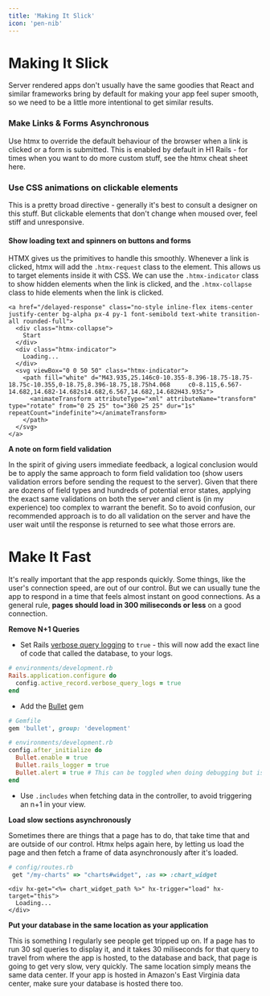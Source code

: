 ```yaml
---
title: 'Making It Slick'
icon: 'pen-nib'
---
```


# Making It Slick

Server rendered apps don't usually have the same goodies that React and similar frameworks bring by default for making your app feel super smooth, so we need to be a little more intentional to get similar results.

### Make Links & Forms Asynchronous

Use htmx to override the default behaviour of the browser when a link is clicked or a form is submitted. This is enabled by default in H1 Rails - for times when you want to do more custom stuff, see the htmx cheat sheet here.

### Use CSS animations on clickable elements

This is a pretty broad directive - generally it's best to consult a designer on this stuff. But clickable elements that don't change when moused over, feel stiff and unresponsive.

#### Show loading text and spinners on buttons and forms

HTMX gives us the primitives to handle this smoothly. Whenever a link is clicked, htmx will add the `.htmx-request` class to the element. This allows us to target elements inside it with CSS. We can use the `.htmx-indicator` class to show hidden elements when the link is clicked, and the `.htmx-collapse` class to hide elements when the link is clicked.

```erb
<a href="/delayed-response" class="no-style inline-flex items-center justify-center bg-alpha px-4 py-1 font-semibold text-white transition-all rounded-full">
  <div class="htmx-collapse">
    Start
  </div>
  <div class="htmx-indicator">
    Loading...
  </div>
  <svg viewBox="0 0 50 50" class="htmx-indicator">
    <path fill="white" d="M43.935,25.146c0-10.355-8.396-18.75-18.75-18.75c-10.355,0-18.75,8.396-18.75,18.75h4.068     c0-8.115,6.567-14.682,14.682-14.682s14.682,6.567,14.682,14.682H43.935z">
      <animateTransform attributeType="xml" attributeName="transform" type="rotate" from="0 25 25" to="360 25 25" dur="1s" repeatCount="indefinite"></animateTransform>
    </path>
  </svg>
</a>
```

**A note on form field validation**

In the spirit of giving users immediate feedback, a logical conclusion would be to apply the same approach to form field validation too (show users validation errors before sending the request to the server). Given that there are dozens of field types and hundreds of potential error states, applying the exact same validations on both the server and client is (in my experience) too complex to warrant the benefit. So to avoid confusion, our recommended approach is to do all validation on the server and have the user wait until the response is returned to see what those errors are.

# Make It Fast

It's really important that the app responds quickly. Some things, like the user's connection speed, are out of our control. But we can usually tune the app to respond in a time that feels almost instant on good connections. As a general rule, **pages should load in 300 miliseconds or less** on a good connection.

**Remove N+1 Queries**

* Set Rails [verbose query logging](https://guides.rubyonrails.org/debugging_rails_applications.html#verbose-query-logs) to `true` - this will now add the exact line of code that called the database, to your logs.

```ruby
# environments/development.rb
Rails.application.configure do
  config.active_record.verbose_query_logs = true
end
```

* Add the [Bullet](https://github.com/flyerhzm/bullet) gem

```ruby
# Gemfile
gem 'bullet', group: 'development'
```

```ruby
# environments/development.rb
config.after_initialize do
  Bullet.enable = true
  Bullet.rails_logger = true
  Bullet.alert = true # This can be toggled when doing debugging but is probably best left turned off
end
```

* Use `.includes` when fetching data in the controller, to avoid triggering an n+1 in your view.

**Load slow sections asynchronously**

Sometimes there are things that a page has to do, that take time that and are outside of our control. Htmx helps again here, by letting us load the page and then fetch a frame of data asynchronously after it's loaded.

```ruby
# config/routes.rb
 get "/my-charts" => "charts#widget", :as => :chart_widget
```

```erb
<div hx-get="<%= chart_widget_path %>" hx-trigger="load" hx-target="this">
  Loading...
</div>
```

**Put your database in the same location as your application**

This is something I regularly see people get tripped up on. If a page has to run 30 sql queries to display it, and it takes 30 miliseconds for that query to travel from where the app is hosted, to the database and back, that page is going to get very slow, very quickly. The same location simply means the same data center. If your app is hosted in Amazon's East Virginia data center, make sure your database is hosted there too.